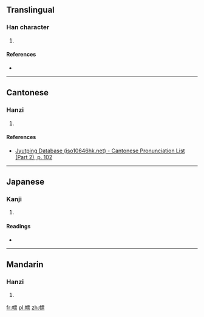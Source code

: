==Translingual==

===Han character===
{{Han char|rn=50|rad=巾|as=11|sn=14|four=|canj=中月一田火 (LBMWF)|ids=⿰[[巾]][[票]]}}

# {{defn|Han|sort=巾11}}

====References====
* {{Han ref|kx=0336.010|dkj=09053|dj=0643.020|hdz=10752.010|uh=5E56|ud=24150}}

----

==Cantonese==

===Hanzi===
{{yue-hanzi|jyut=[[biu1]]|y=biu1}}

# {{defn|lang=yue|sort=巾11}}

====References====
* [http://www.iso10646hk.net/jp/document/download.jsp Jyutping Database (iso10646hk.net) - Cantonese Pronunciation List (Part 2), p. 102]

----

==Japanese==

===Kanji===
{{ja-kanji|grade=|rs=巾11}}

# {{defn|lang=ja|sort=巾11}}

====Readings====
* {{ja-readings|on=[[ひょう]] (hyō)|kun=[[しるし]] (shirushi), [[はた]] (hata), [[のおり]] (noori)}}

----

==Mandarin==

===Hanzi===
{{cmn-hanzi|pin=[[biāo]] ([[biao1]])|wg=piao<sup>1</sup>}}

# {{defn|lang=cmn|sort=巾11}}

[[fr:幖]]
[[pl:幖]]
[[zh:幖]]